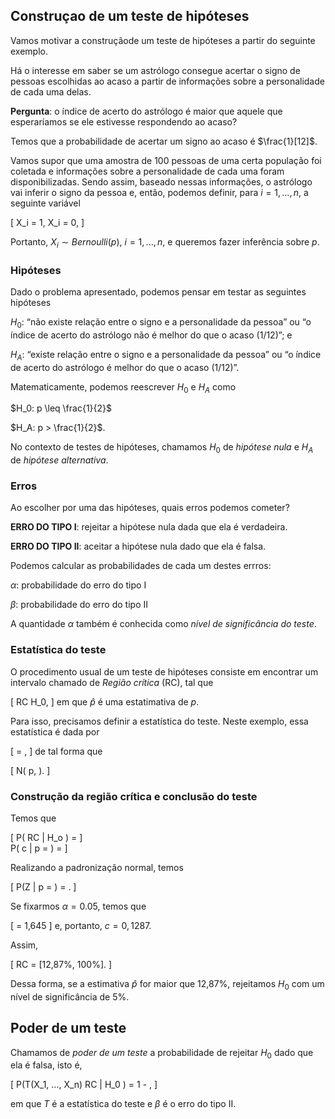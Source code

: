 ## Construçao de um teste de hipóteses

Vamos motivar a construçãode um teste de hipóteses a partir do seguinte exemplo.

Há o interesse em saber se um astrólogo consegue acertar o signo de pessoas escolhidas ao acaso a partir de informações sobre a personalidade de cada uma delas.

**Pergunta**: o índice de acerto do astrólogo é maior que aquele que esperaríamos se ele estivesse respondendo ao acaso?

Temos que a probabilidade de acertar um signo ao acaso é $\frac{1}[12]$.

Vamos supor que uma amostra de 100 pessoas de uma certa população foi coletada e informações sobre a personalidade de cada uma foram disponibilizadas. Sendo assim, baseado nessas informações, o astrólogo vai inferir o signo da pessoa e, então, podemos definir, para $i = 1, ..., n$, a seguinte variável

\[
X_i = 1, \text{ se ele acerta o signo da i-ésima pessoa e} \quad X_i = 0, \text{ caso contrário.}
\]

Portanto, $X_i \sim Bernoulli(p)$, $i = 1, ..., n$, e queremos fazer inferência sobre $p$. 

### Hipóteses

Dado o problema apresentado, podemos pensar em testar as seguintes hipóteses

$H_0$: "não existe relação entre o signo e a personalidade da pessoa" ou "o índice de acerto do astrólogo não é melhor do que o acaso (1/12)"; e

$H_A$: "existe relação entre o signo e a personalidade da pessoa" ou "o índice de acerto do astrólogo é melhor do que o acaso (1/12)".

Matematicamente, podemos reescrever $H_0$ e $H_A$ como

$H_0: p \leq \frac{1}{2}$

$H_A: p > \frac{1}{2}$.

No contexto de testes de hipóteses, chamamos $H_0$ de *hipótese nula* e $H_A$ de *hipótese alternativa*. 

### Erros

Ao escolher por uma das hipóteses, quais erros podemos cometer?

**ERRO DO TIPO I**: rejeitar a hipótese nula dada que ela é verdadeira.

**ERRO DO TIPO II**: aceitar a hipótese nula dado que ela é falsa. 

Podemos calcular as probabilidades de cada um destes errros:

$\alpha$: probabilidade do erro do tipo I

$\beta$: probabilidade do erro do tipo II

A quantidade $\alpha$ também é conhecida como *nível de significância do teste*.

### Estatística do teste

O procedimento usual de um teste de hipóteses consiste em encontrar um intervalo chamado de *Região crítica* (RC), tal que

\[
\hat{p} \in RC \longrightarrow \text{rejeitamos } H_0,
\]
em que $\hat{p}$ é uma estatimativa de $p$.

Para isso, precisamos definir a estatística do teste. Neste exemplo, essa estatística é dada por

\[
\hat{p} = \frac{\sum_{i=1}^{n}X_i}{n},
\]
de tal forma que

\[
\hat{p} \sim N\left( p, \frac{p(1-p)}{n}  \right).
\]

### Construção da região crítica e conclusão do teste

Temos que

\[
P\left(\hat{p} \in RC \hspace{2mm} | \hspace{2mm} H_o \text{ é verdadeira}\right) = \alpha
\]
\
P\left(\hat{p} \geq c \hspace{2mm} | \hspace{2mm} p = \frac{1}{12}\right) = \alpha
\]

Realizando a padronização normal, temos

\[
P\left(Z \geq \frac{c - \frac{1}{12}}{0,0276} \hspace{2mm} | \hspace{2mm} p = \frac{1}{12}\right) = \alpha.
\]

Se fixarmos $\alpha = 0.05$, temos que

\[
\frac{c - \frac{1}{12}}{0,0276} = 1,645
\]
e, portanto, $c = 0,1287$.

Assim, 

\[
RC = [12,87\%, 100\%].
\]

Dessa forma, se a estimativa $\hat{p}$ for maior que 12,87%, rejeitamos $H_0$ com um nível de significância de 5%.

## Poder de um teste

Chamamos de *poder de um teste* a probabilidade de rejeitar $H_0$ dado que ela é falsa, isto é, 

\[
P\left(T(X_1, ..., X_n) \in RC \hspace{2mm} | \hspace{2mm} H_0 \text{ é falsa}\right) = 1 - \beta,
\]

em que $T$ é a estatística do teste e $\beta$ é o erro do tipo II.
